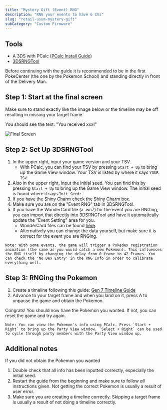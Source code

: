 ```yaml
---
title: "Mystery Gift (Event) RNG"
description: "RNG your events to have 6 IVs"
slug: "retail-usum-mystery-gift"
subCategory: "Custom Firmware"
---
```


## Tools

- A 3DS with PCalc ([PCalc Install Guide](https://www.pokemonrng.com/misc-3ds-installing-pcalc))
- [3DSRNGTool](https://github.com/wwwwwwzx/3DSRNGTool/releases)

Before continuing with the guide it is recommended to be in the first PokeCenter (the one by the Pokemon School) and standing directly in front of the Delivery Man.

## Step 1: Start at the final screen

Make sure to stand exactly like the image below or the timeline may be off resulting in missing your target frame.

You should see the text: "You received xxx!"

![Final Screen](/images/UltraSun-UltraMoon/Mystery-Gift/Final-Screen.png)

## Step 2: Set Up 3DSRNGTool

1. In the upper right, input your game version and your TSV.
   - With PCalc, you can find your TSV by pressing `Start + Up` to bring up the Game View window. Your TSV is listed by where it says `YOUR TSV`.
2. Also in the upper right, input the initial seed. You can find this by pressing `Start + Up` to bring up the Game View window. The initial seed is found where it says `Init Seed:`.
3. If you have the Shiny Charm check the Shiny Charm box.
4. Make sure you are on the "Event RNG" tab in 3DSRNGTool.
5. If you have the WonderCard file (a .wc7) for the event you are RNGing, you can import that directly into 3DSRNGTool and have it automatically update the "Event Setting" area for you.
   - WonderCard files can be found [here](https://github.com/projectpokemon/EventsGallery).
   - Alternatively you can change the data yourself, but make sure it is correct for the event you are RNGing.

```
Note: With some events, the game will trigger a Pokedex registration animation (the same as you would catch a new Pokemon). This influences the RNG itself by changing the delay from 0 frame to 42 Frames. You can check the 'No Dex Entry' in the RNG Info in order to calibrate everything well.
```

## Step 3: RNGing the Pokemon

1. Create a timeline following this guide: [Gen 7 Timeline Guide](https://www.pokemonrng.com/retail-usum-timeline)
2. Advance to your target frame and when you land on it, press A to unpause the game and obtain the Pokemon.

Congrats! You should now have the Pokemon you wanted. If not, you can reset the game and try again.

```
Note: You can view the Pokemon's info using PCalc. Press `Start + Right` to bring up the Party View window. `Select + Right` can be used to cycle through party members with the Party View window up.
```

## Additional notes

If you did not obtain the Pokemon you wanted

1. Double check that all info has been inputted correctly, especially the initial seed.
2. Restart the guide from the beginning and make sure to follow _all_ instructions given. Not getting the correct Pokemon is usually a result of user error.
3. Make sure you are creating a timeline correctly. Skipping a target frame is usually a result of not doing a timeline correctly.
